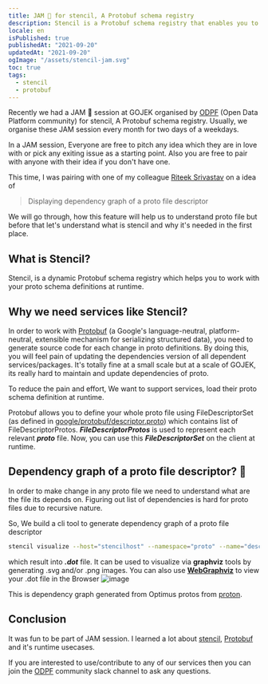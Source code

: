 ```yaml
---
title: JAM 🍺 for stencil, A Protobuf schema registry
description: Stencil is a Protobuf schema registry that enables you to create, maintain and consume protobuf messages and APIs dynamically, efficiently, and reliably.
locale: en
isPublished: true
publishedAt: "2021-09-20"
updatedAt: "2021-09-20"
ogImage: "/assets/stencil-jam.svg"
toc: true
tags:
  - stencil
  - protobuf
---
```


Recently we had a JAM 🍺 session at GOJEK organised by [ODPF](https://github.com/odpf) (Open Data Platform community) for stencil, A Protobuf schema registry. Usually, we organise these JAM session every month for two days of a weekdays.

In a JAM session, Everyone are free to pitch any idea which they are in love with or pick any exiting issue as a starting point. Also you are free to pair with anyone with their idea if you don't have one.

This time, I was pairing with one of my colleague [Riteek Srivastav](https://www.linkedin.com/in/riteek-srivastav) on a idea of

> Displaying dependency graph of a proto file descriptor

We will go through, how this feature will help us to understand proto file but before that let's understand what is stencil and why it's needed in the first place.

## What is Stencil?

Stencil, is a dynamic Protobuf schema registry which helps you to work with your proto schema definitions at runtime.

## Why we need services like Stencil?

In order to work with [Protobuf](https://developers.google.com/protocol-buffers) (a Google's language-neutral, platform-neutral, extensible mechanism for serializing structured data), you need to generate source code for each change in proto definitions. By doing this, you will feel pain of updating the dependencies version of all dependent services/packages. It's totally fine at a small scale but at a scale of GOJEK, its really hard to maintain and update dependencies of proto.

To reduce the pain and effort, We want to support services, load their proto schema definition at runtime.

Protobuf allows you to define your whole proto file using FileDescriptorSet (as defined in [google/protobuf/descriptor.proto](https://github.com/protocolbuffers/protobuf/blob/master/src/google/protobuf/descriptor.proto)) which contains list of FileDescriptorProtos. **_FileDescriptorProtos_** is used to represent each relevant **_proto_** file. Now, you can use this **_FileDescriptorSet_** on the client at runtime.

## Dependency graph of a proto file descriptor? 🤔

In order to make change in any proto file we need to understand what are the file its depends on. Figuring out list of dependencies is hard for proto files due to recursive nature.

So, We build a cli tool to generate dependency graph of a proto file descriptor

```bash
stencil visualize --host="stencilhost" --namespace="proto" --name="descriptor" --version="latest"
```

which result into **_.dot_** file. It can be used to visualize via **graphviz** tools by generating .svg and/or .png images. You can also use **[WebGraphviz](http://www.webgraphviz.com/)** to view your .dot file in the Browser
![image](/assets/proto-viz.png)

This is dependency graph generated from Optimus protos from [proton](https://github.com/odpf/proton).

## Conclusion

It was fun to be part of JAM session. I learned a lot about [stencil](https://github.com/odpf/stencil), [Protobuf](https://developers.google.com/protocol-buffers) and it's runtime usecases.

If you are interested to use/contribute to any of our services then you can join the [ODPF](https://odpf-community.slack.com/) community slack channel to ask any questions.
